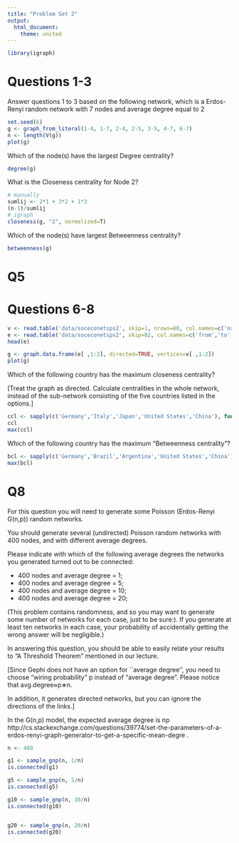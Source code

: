 ```yaml
---
title: "Problem Set 2"
output: 
  html_document: 
    theme: united
---
```


```r
library(igraph)
```
# Questions 1-3
Answer questions 1 to 3 based on the following network, which is a Erdos-Renyi random network with 7 nodes and average degree equal to 2  

```r
set.seed(6)
g <- graph_from_literal(1-4, 1-7, 2-4, 2-5, 3-5, 4-7, 6-7)
n <- length(V(g))
plot(g)
```

Which of the node(s) have the largest Degree centrality?
```r
degree(g)
```

What is the Closeness centrality for Node 2? 
```r
# manually
sumlij <- 2*1 + 3*2 + 1*3
(n-1)/sumlij
# igraph
closeness(g, "2", normalized=T)
```

Which of the node(s) have largest Betweenness centrality?
```r
betweenness(g)
```

# Q5

# Questions 6-8

```r
v <- read.table('data/soceconetsps2', skip=1, nrows=80, col.names=c('name','label','V1','V2','V3'))
e <- read.table('data/soceconetsps2', skip=82, col.names=c('from','to','V1'))
head(e)

g <- graph.data.frame(e[ ,1:2], directed=TRUE, vertices=v[ ,1:2])
plot(g)
```

Which of the following country has the maximum closeness centrality?

[Treat the graph as directed. Calculate centralities in the whole network, instead of the sub-network consisting of the five countries listed in the options.]

```r
ccl <- sapply(c('Germany','Italy','Japan','United States','China'), function(x) closeness(g, vids=V(g)$label==x))
ccl
max(ccl)
```

Which of the following country has the maximum "Betweenness centrality"?

```r
bcl <- sapply(c('Germany','Brazil','Argentina','United States','China'), function(x) betweenness(g, v=V(g)$label==x))
max(bcl)
```

# Q8
For this question you will need to generate some Poisson (Erdos-Renyi G(n,p)) random networks. 

You should generate several (undirected) Poisson random networks with 400 nodes, and with different average degrees.

Please indicate with which of the following average degrees the networks you generated turned out to be connected:

* 400 nodes and average degree = 1;
* 400 nodes and average degree = 5;
* 400 nodes and average degree = 10;
* 400 nodes and average degree = 20;

(This problem contains randomness, and so you may want to generate some number of networks for each case, just to be sure:). If you generate at least ten networks in each case, your probability of accidentally getting the wrong answer will be negligible.)

In answering this question, you should be able to easily relate your results to "A Threshold Theorem" mentioned in our lecture.

[Since Gephi does not have an option for ``average degree'', you need to choose "wiring probability" p instead of "average degree". Please notice that avg.degree≈p∗n. 

In addition, it generates directed networks, but you can ignore the directions of the links.]

In the G(n,p) model, the expected average degree is np http://cs.stackexchange.com/questions/39774/set-the-parameters-of-a-erdos-renyi-graph-generator-to-get-a-specific-mean-degre
.
```r
n <- 400

g1 <- sample_gnp(n, 1/n)
is.connected(g1)

g5 <- sample_gnp(n, 5/n)
is.connected(g5)

g10 <- sample_gnp(n, 10/n)
is.connected(g10)


g20 <- sample_gnp(n, 20/n)
is.connected(g20)
```
